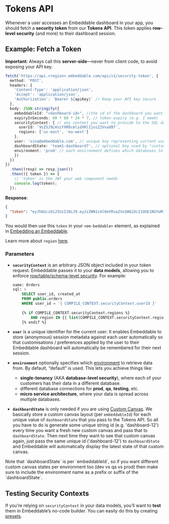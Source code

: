 # Tokens API

Whenever a user accesses an Embeddable dashboard in your app, you should fetch a **security token** from our **Tokens API**. This token applies **row-level security** (and more) to their dashboard session.

## Example: Fetch a Token

**Important**: Always call this **server-side**—never from client code, to avoid exposing your API key.

```ts
fetch('https://api.<region>.embeddable.com/api/v1/security-token', {
  method: 'POST',
  headers: {
    'Content-Type': 'application/json',
    'Accept': 'application/json',
    'Authorization': `Bearer ${apiKey}` // Keep your API key secure
  },
  body: JSON.stringify({
    embeddableId: "<dashboard-id>", //the id of the dashboard you want to load
    expiryInSeconds: 60 * 60 * 24 * 7, // token expiry (e.g. 1 week)
    securityContext: { // any context you want to provide to the SQL data models
      userId: '9sZSJ9LHsiYXR0cmlidXRlIjoiZ2VvaXBf',
      regions: ['us-east', 'eu-west']
    },
    user: 'sina@embeddable.com', // unique key representing current user
    dashboardState: 'team1-dashboard7', // optional key used by "custom canvas" functionality to store dashboard state
    environment: 'prod' // each environment defines which databases to connect to
    })
  })
})
  .then((resp) => resp.json())
  .then(({ token }) => {
    // 'token' is the JWT your web component needs
    console.log(token);
  });
```

**Response**:
```json
{
  "token": "eyJhbGciOiJIUzI1NiJ9.eyJzZWN1cml0eVRva2VuSWQiOiI1OGE1NGYwMi0xNTJmLTQxMjgtYWZmZC0zMDhhYzI0NTE5ZGQiLCJpYXQiOjE3MDczMTU1NDUsImV4cCI6MTcwNzkyMDM0NX0.lnovN0xTMCjLcxGTIfzFD9cYRIAZjn6S7sew-ih11lM"
}
```

You would then use this `token` in your `<em-beddable>` element, as explained in [Embedding an Embeddable](/deployment/embedding#how-it-works).

Learn more about `region` [here](/deployment/deployment-regions).


### Parameters

- **`securityContext`** is an arbitrary JSON object included in your token request. Embeddable passes it to your **data models**, allowing you to enforce [row/table/schema-level security](/data-modeling/row-level-security). For example:

    ```sql
    name: Orders
    sql: >
        SELECT user_id, created_at
        FROM public.orders
        WHERE user_id = '{ COMPILE_CONTEXT.securityContext.userId }'
        
        {% if COMPILE_CONTEXT.securityContext.regions %}
            AND region IN {{ list(COMPILE_CONTEXT.securityContext.regions) }}
        {% endif %}
    ```

- **`user`** is a unique identifier for the current user. It enables Embeddable to store (anonymous) session metadata against each user automatically so that customisations / preferences applied by the user to their Embeddable dashboard will automatically be remembered for their next session.

- **`environment`** optionally specifies which [environment](/data/environments) to retrieve data from. By default, “default” is used. This lets you achieve things like:
    - **single-tenancy** (AKA **database-level security**), where each of your customers has their data in a different database.
    - different database connections for **prod**, **qa**, **testing**, etc. 
    - **micro service architecture**, where your data is spread across multiple databases. 

- **`dashboardState`** is only needed if you are using [Custom Canvas](/dashboards/custom-canvas). We basically store a custom canvas layout (per `embeddableId`) for each unique value of `dashboardState` that you pass to the Tokens API.  So all you have to do is generate some unique string id (e.g. 'dashboard-12') every time you want a fresh new custom canvas and pass that to `dashboardState`.  Then next time they want to see that custom canvas again, just pass the same unique id ('dashboard-12') to `dashboardState` and Embeddable will automatically display the latest state of that custom canvas.
<Callout emoji="💡">
  Note that `dashboardState` is per `embeddableId`, so if you want different custom canvas states per environment too (dev vs qa vs prod) then make sure to include the environment name as a prefix or suffix of the `dashboardState`.
</Callout>

## Testing Security Contexts

If you’re relying on `securityContext` in your data models, you’ll want to **test** them in Embeddable’s no-code builder. You can easily do this by creating [presets](/data-modeling/row-level-security#testing-security-contexts-in-embeddable). 
